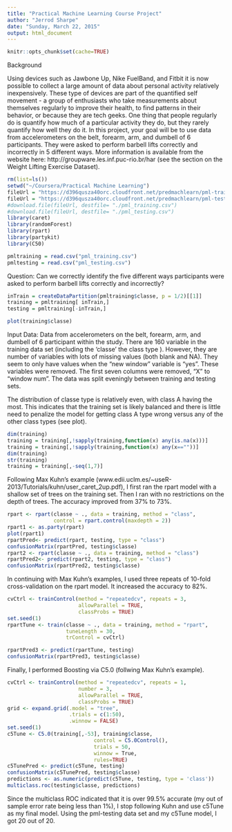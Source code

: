 ```yaml
---
title: "Practical Machine Learning Course Project"
author: "Jerrod Sharpe"
date: "Sunday, March 22, 2015"
output: html_document
---
```

```r
knitr::opts_chunk$set(cache=TRUE)
```

Background

Using devices such as Jawbone Up, Nike FuelBand, and Fitbit it is now possible to collect a large amount of data about personal activity relatively inexpensively. These type of devices are part of the quantified self movement - a group of enthusiasts who take measurements about themselves regularly to improve their health, to find patterns in their behavior, or because they are tech geeks. One thing that people regularly do is quantify how much of a particular activity they do, but they rarely quantify how well they do it. In this project, your goal will be to use data from accelerometers on the belt, forearm, arm, and dumbell of 6 participants. They were asked to perform barbell lifts correctly and incorrectly in 5 different ways. More information is available from the website here: http://groupware.les.inf.puc-rio.br/har (see the section on the Weight Lifting Exercise Dataset). 

```r
rm(list=ls())
setwd("~/Coursera/Practical Machine Learning")
fileUrl = "https://d396qusza40orc.cloudfront.net/predmachlearn/pml-training.csv"
fileUrl = "https://d396qusza40orc.cloudfront.net/predmachlearn/pml-testing.csv"
#download.file(fileUrl, destfile= "./pml_training.csv")
#download.file(fileUrl, destfile= "./pml_testing.csv")
library(caret)
library(randomForest)
library(rpart)
library(partykit)
library(C50)

pmltraining = read.csv("pml_training.csv")
pmltesting = read.csv("pml_testing.csv")
```

Question:
Can we correctly identify the five different ways participants were asked to perform barbell lifts correctly and incorrectly?

```r


inTrain = createDataPartition(pmltraining$classe, p = 1/2)[[1]]
training = pmltraining[ inTrain,]
testing = pmltraining[-inTrain,]

plot(training$classe)
```

Input Data:
Data from accelerometers on the belt, forearm, arm, and dumbell of 6 participant within the study. There are 160 variable in the training data set (including the 'classe' the class type ). However, they are number of variables with lots of missing values (both blank and NA). They seem to only have values when the "new window" variable is "yes". These variables were removed. The first seven columns were removed, "X" to "window num". The data was split eveningly between training and testing sets. 

The distribution of classe type is relatively even, with class A having the most. This indicates that the training set is likely balanced and there is little need to penalize the model for getting class A type wrong versus any of the other class types (see plot). 
```r
dim(training)
training = training[,!sapply(training,function(x) any(is.na(x)))]
training = training[,!sapply(training,function(x) any(x==""))]
dim(training)
str(training)
training = training[,-seq(1,7)]
```

Following Max Kuhn's example (www.edii.uclm.es/~useR-2013/Tutorials/kuhn/user_caret_2up.pdf), I first ran the rpart model with a shallow set of trees on the training set. Then I ran with no restrictions on the depth of trees. The accuracy improved from 37% to 73%. 

```r
rpart <- rpart(classe ~ ., data = training, method = "class",
               control = rpart.control(maxdepth = 2))
rpart1 <- as.party(rpart)
plot(rpart1)
rpartPred<- predict(rpart, testing, type = "class")
confusionMatrix(rpartPred, testing$classe)
rpart2 <- rpart(classe ~ ., data = training, method = "class")
rpartPred2<- predict(rpart2, testing, type = "class")
confusionMatrix(rpartPred2, testing$classe)
```

In continuing with Max Kuhn's examples, I used three repeats of 10-fold cross-validation on the rpart model. It increased the accuracy to 82%. 

```r

cvCtrl <- trainControl(method = "repeatedcv", repeats = 3,
                       allowParallel = TRUE,
                       classProbs = TRUE)
set.seed(1)
rpartTune <- train(classe ~ ., data = training, method = "rpart",
                   tuneLength = 30,
                   trControl = cvCtrl)

rpartPred3 <- predict(rpartTune, testing)
confusionMatrix(rpartPred3, testing$classe)

```

Finally, I performed Boosting via C5.0 (follwing Max Kuhn's example). 
```r

cvCtrl <- trainControl(method = "repeatedcv", repeats = 1,
                       number = 3,
                       allowParallel = TRUE,
                       classProbs = TRUE)
grid <- expand.grid(.model = "tree",
                    .trials = c(1:50),
                    .winnow = FALSE)
set.seed(1)
c5Tune <- C5.0(training[,-53], training$classe,
                            control = C5.0Control(),
                            trials = 50,
                            winnow = True,
                            rules=TRUE)
c5TunePred <- predict(c5Tune, testing)
confusionMatrix(c5TunePred, testing$classe)
predictions <- as.numeric(predict(c5Tune, testing, type = 'class'))
multiclass.roc(testing$classe, predictions)
```

Since the multiclass ROC indicated that it is over 99.5% accurate (my out of sample error rate being less than 1%), I stop following Kuhn and use c5Tune as my final model. Using the pml-testing data set and my c5Tune model, I got 20 out of 20. 
